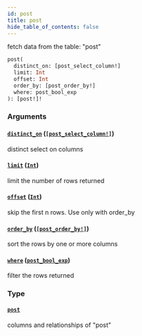 ```yaml
---
id: post
title: post
hide_table_of_contents: false
---
```



fetch data from the table: "post"

```graphql
post(
  distinct_on: [post_select_column!]
  limit: Int
  offset: Int
  order_by: [post_order_by!]
  where: post_bool_exp
): [post!]!
```


### Arguments

#### [`distinct_on`](#) ([`[post_select_column!]`](../enums/post-select-column))

distinct select on columns


#### [`limit`](#) ([`Int`](../scalars/int))

limit the number of rows returned


#### [`offset`](#) ([`Int`](../scalars/int))

skip the first n rows. Use only with order_by


#### [`order_by`](#) ([`[post_order_by!]`](../inputs/post-order-by))

sort the rows by one or more columns


#### [`where`](#) ([`post_bool_exp`](../inputs/post-bool-exp))

filter the rows returned


### Type

#### [`post`](../objects/post)

columns and relationships of "post"




